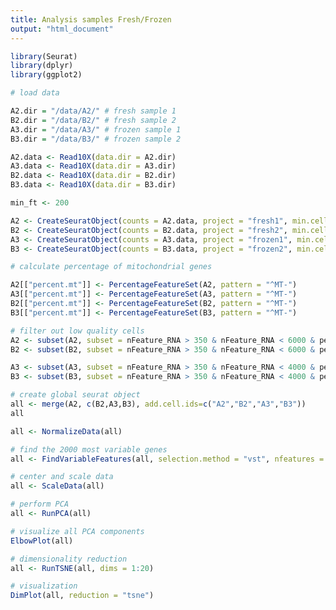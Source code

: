 ---
title: Analysis samples Fresh/Frozen 
output: "html_document"
---


```{r include=FALSE}
library(Seurat)
library(dplyr)
library(ggplot2)
```


```{r echo=T}
# load data

A2.dir = "/data/A2/" # fresh sample 1
B2.dir = "/data/B2/" # fresh sample 2
A3.dir = "/data/A3/" # frozen sample 1
B3.dir = "/data/B3/" # frozen sample 2

A2.data <- Read10X(data.dir = A2.dir)
A3.data <- Read10X(data.dir = A3.dir)
B2.data <- Read10X(data.dir = B2.dir)
B3.data <- Read10X(data.dir = B3.dir)

min_ft <- 200

A2 <- CreateSeuratObject(counts = A2.data, project = "fresh1", min.cells = 3, min.features = min_ft)
B2 <- CreateSeuratObject(counts = B2.data, project = "fresh2", min.cells = 3, min.features = min_ft)
A3 <- CreateSeuratObject(counts = A3.data, project = "frozen1", min.cells = 3, min.features = min_ft)
B3 <- CreateSeuratObject(counts = B3.data, project = "frozen2", min.cells = 3, min.features = min_ft)

```



```{r echo=T}
# calculate percentage of mitochondrial genes

A2[["percent.mt"]] <- PercentageFeatureSet(A2, pattern = "^MT-")
A3[["percent.mt"]] <- PercentageFeatureSet(A3, pattern = "^MT-")
B2[["percent.mt"]] <- PercentageFeatureSet(B2, pattern = "^MT-")
B3[["percent.mt"]] <- PercentageFeatureSet(B3, pattern = "^MT-")

# filter out low quality cells
A2 <- subset(A2, subset = nFeature_RNA > 350 & nFeature_RNA < 6000 & percent.mt < 14)
B2 <- subset(B2, subset = nFeature_RNA > 350 & nFeature_RNA < 6000 & percent.mt < 14)

A3 <- subset(A3, subset = nFeature_RNA > 350 & nFeature_RNA < 4000 & percent.mt < 10)
B3 <- subset(B3, subset = nFeature_RNA > 350 & nFeature_RNA < 4000 & percent.mt < 10)

```


```{r}
# create global seurat object
all <- merge(A2, c(B2,A3,B3), add.cell.ids=c("A2","B2","A3","B3"))
all

```

```{r}

all <- NormalizeData(all)

# find the 2000 most variable genes
all <- FindVariableFeatures(all, selection.method = "vst", nfeatures = 2000)

# center and scale data
all <- ScaleData(all)

# perform PCA
all <- RunPCA(all)

```


```{r}
# visualize all PCA components
ElbowPlot(all)

```


```{r}
# dimensionality reduction 
all <- RunTSNE(all, dims = 1:20)
```


```{r}
# visualization 
DimPlot(all, reduction = "tsne")
```


